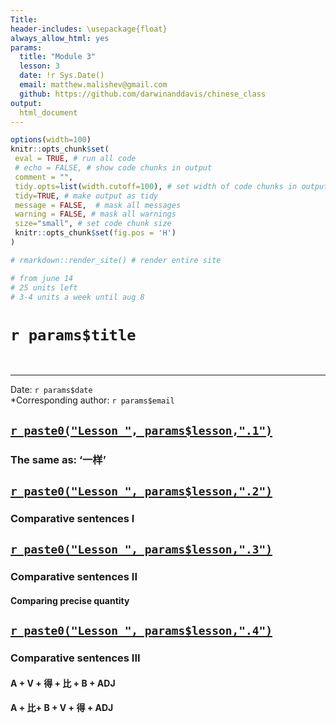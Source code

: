 ```yaml
---
Title: 
header-includes: \usepackage{float}
always_allow_html: yes
params: 
  title: "Module 3"
  lesson: 3
  date: !r Sys.Date()
  email: matthew.malishev@gmail.com 
  github: https://github.com/darwinanddavis/chinese_class   
output:
  html_document
---
```


<!-- ---------------------------------------------------------------- -->
<!-- ----------------------- rmd settings --------------------------- -->
<!-- ---------------------------------------------------------------- -->

<!-- rmd settings -->
```r
options(width=100)
knitr::opts_chunk$set(
 eval = TRUE, # run all code
 # echo = FALSE, # show code chunks in output 
 comment = "",
 tidy.opts=list(width.cutoff=100), # set width of code chunks in output
 tidy=TRUE, # make output as tidy
 message = FALSE,  # mask all messages
 warning = FALSE, # mask all warnings 
 size="small", # set code chunk size
 knitr::opts_chunk$set(fig.pos = 'H')
)

# rmarkdown::render_site() # render entire site

# from june 14
# 25 units left
# 3-4 units a week until aug 8

```

# `r params$title`  

\  

******    


\newpage   

Date: `r params$date`  
*Corresponding author: `r params$email`     

  

## [`r paste0("Lesson ", params$lesson,".1")`](lesson3_1.html)    

### The same as: '一样'  

## [`r paste0("Lesson ", params$lesson,".2")`](lesson3_2.html)   

### Comparative sentences I    

## [`r paste0("Lesson ", params$lesson,".3")`](lesson3_3.html)   

### Comparative sentences II  
#### Comparing precise quantity     

## [`r paste0("Lesson ", params$lesson,".4")`](lesson3_4.html)   

### Comparative sentences III  
#### A + V + 得 + 比 + B + ADJ   
#### A + 比+ B + V + 得 + ADJ      






  
